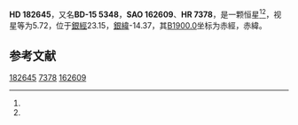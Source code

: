{{Starbox begin
| name = HD 182645
}}
{{Starbox observe
| epoch = [[J2000.0|J2000.0]]
| constell = {{星座名待查}}<ref name=SIMBAD>{{cite web
 | url=http://simbad.u-strasbg.fr/simbad/sim-id?Ident=HR+7378
 | title=Pulsating variable Star
 | publisher=Centre de Données astronomiques de Strasbourg
 | work=SIMBAD
 | accessdate=2012-07-13
 | archive-date=2016-03-18
 | archive-url=https://web.archive.org/web/20160318193430/http://simbad.u-strasbg.fr/simbad/sim-id?Ident=HR+7378
 | dead-url=no
 }}</ref><ref name=DATA>{{cite web
 | url=http://vizier.u-strasbg.fr/viz-bin/VizieR-5?-out.add=.&-source=5050&-corr=PK=HR&-out.max=9999&HR=7378
 | title=VizieR Detailed Page
 | accessdate=2012-07-13
 | archive-date=2016-03-04
 | archive-url=https://web.archive.org/web/20160304235902/http://vizier.u-strasbg.fr/viz-bin/VizieR-5?-out.add=.&-source=5050&-corr=PK=HR&-out.max=9999&HR=7378
 | dead-url=no
 }}</ref>
| 星官 = 
| ra = {{RA|19|26|11.1}}<ref name=SIMBAD /><ref name=DATA />
| dec = {{DEC|-15|3|11}}<ref name=SIMBAD /><ref name=DATA />
| appmag_v = 5.72<ref name=SIMBAD /><ref name=DATA />
}}
{{Starbox character
| class = B8Vn<ref name=SIMBAD /><ref name=DATA />
| b-v = 0.02<ref name=SIMBAD /><ref name=DATA />
| u-b = -0.34<ref name=SIMBAD /><ref name=DATA />
| r-i = <ref name=SIMBAD /><ref name=DATA />
| variable = 
}}
{{Starbox astrometry
| radial_v = -0.34
| prop_mo_ra = -7
| parallax = 
| p_error = 
}}
{{Starbox catalog
| names =BD-15 5348，[[SAO星表|SAO]] 162609，[[HD星表|HD]] 182645，[[HR星表|HR]] 7378}}
{{Starbox reference |Simbad=HR+7378}}
{{Starbox end}}

'''HD 182645'''，又名'''BD-15 5348'''，'''SAO 162609'''、'''HR 7378'''，是一颗恒星<ref name=SIMBAD /><ref name=DATA />，视星等为5.72，位于[[銀道座標系|銀經]]23.15，[[銀道座標系|銀緯]]-14.37，其[[B1900.0|B1900.0]]坐标为赤經{{RA|19|20|29.7}}，赤緯{{DEC|-15|-14.37|5}}。

== 参考文献 ==
{{reflist}}

{{star-stub}}

[[Category:HD和HDE天體|182645]]
[[Category:HR天體|7378]]
[[Category:SAO天體|162609]]